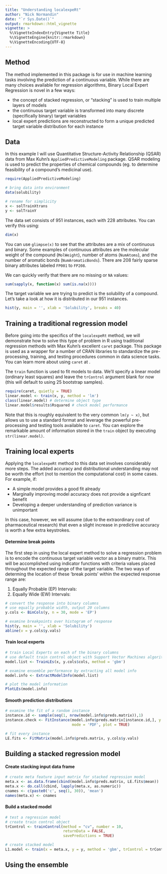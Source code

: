 ```yaml
---
title: "Understanding localexpeRt"
author: "Nick Normandin"
date: "`r Sys.Date()`"
output: rmarkdown::html_vignette
vignette: >
  %\VignetteIndexEntry{Vignette Title}
  %\VignetteEngine{knitr::rmarkdown}
  %\VignetteEncoding{UTF-8}
---
```


## Method

The method implemented in this package is for use in machine learning tasks involving the prediction of a continuous variable. While there are many choices available for regression algorithms, Binary Local Expert Regression is novel in a few ways:

* the concept of stacked regression, or "stacking" is used to train multiple layers of models
* the continuous target variable is transformed into many discrete (specifically binary) target variables
* local expert predictions are reconstructed to form a unique predicted target variable distribution for each instance

## Data

In this example I will use Quantitative Structure-Activity Relationship (QSAR) data from Max Kuhn's `AppliedPredictiveModeling` package. QSAR modeling is used to predict the properties of chemical compounds (eg. to determine feasibility of a compound's medicinal use).

```r
require(AppliedPredictiveModeling)

# bring data into environment
data(solubility)

# rename for simplicity
x <- solTrainXtrans
y <- solTrainY
```

The data set consists of 951 instances, each with 228 attributes. You can verify this using:

```r
dim(x)
```

You can use `glimpse(x)` to see that the attributes are a mix of continuous and binary. Some examples of continuous attributes are the molecular weight of the compound (`MolWeight`), number of atoms (`NumAtoms`), and the number of aromatic bonds (`NumAromaticBonds`). There are 208 fairly sparse binary attributes labeled `FP001` to `FP208`.

We can quickly verify that there are no missing or `NA` values:

```r
sum(sapply(x, function(x) sum(is.na(x))))
```

The target variable we are trying to predict is the solubility of a compound. Let's take a look at how it is distributed in our 951 instances.

```r
hist(y, main = '', xlab = 'Solubility', breaks = 40)
```

## Training a traditional regression model

Before going into the specifics of the `localexpeRt` method, we will demonstrate how to solve this type of problem in R using traditional regression methods with Max Kuhn's excellent `caret` package. This package is used as a wrapper for a number of CRAN libraries to standardize the pre-processing, training, and testing procedures common in data science tasks. You can learn more about using `caret` at \url{topepo.github.io/caret/}.

The `train` function is used to fit models to data. We'll specify a linear model (ordinary least squares) and leave the `trControl` argument blank for now (this will default to using 25 bootstrap samples).

```r
require(caret, quietly = TRUE)
linear.model <- train(x, y, method = 'lm')
class(linear.model) # determine object type
linear.model$results$Rsquared # check model performance
```

Note that this is roughly equivalent to the very common `lm(y ~ x)`, but allows us to use a standard format and leverage the powerful pre-processing and testing tools available to `caret`. You can explore the remarkable amount of information stored in the `train` object by executing `str(linear.model)`.


## Training local experts

Applying the `localexpeRt` method to this data set involves considerably more steps. The added accuracy and distributional understanding may not be worth the effort (not to mention the computational cost) in some cases. For example, if:

  * A simple model provides a good fit already
  * Marginally improving model accuracy does not provide a signficant benefit
  * Developing a deeper understanding of prediction variance is unimportant

In this case, however, we will assume (due to the extraordinary cost of pharmaceutical research) that even a slight increase in predictive accuracy is worth a few extra keystrokes.

#### Determine break points

The first step in using the local expert method to solve a regression problem is to encode the continuous target variable vector as a binary matrix. This will be accomplished using indicator functions with criteria values placed throughout the expected range of the target variable. The two ways of determing the location of these 'break points' within the expected response range are:

  1. Equally Probable (EP) Intervals:  
  2. Equally Wide (EW) Intervals: 


```r
# convert the response into binary columns
# use equally probable width, output 20 columns
y.cols <- BinCols(y, n = 30, mode = 'EP')
```

```r
# examine breakpoints over histogram of response
hist(y, main = '', xlab = 'Solubility')
abline(v = y.cols$y.vals)
```


#### Train local experts

```r
# train Local Experts on each of the binary columns
# use default train control object with Support Vector Machines algorithm and linear kernel
model.list <- TrainLEs(x, y.cols$cols, method = 'gbm')

# examine ensemble performance by extracting all model info
model.info <- ExtractModelInfo(model.list)

# plot the model information
PlotLEs(model.info)

```

#### Smooth prediction distributions

```r
# examine the fit of a random instance
instance.id <- sample(seq(1, nrow(model.info$preds.matrix)),1)
instance.check <- FitInstance(model.info$preds.matrix[instance.id,], y.values = y.cols$y.vals,
                              mode = 'PDF', plot = TRUE)

# fit every instance
LE.fits <- FitMatrix(model.info$preds.matrix, y.cols$y.vals)
```



## Building a stacked regression model

#### Create stacking input data frame

```r
# create meta feature input matrix for stacked regression model
meta.x <- as.data.frame(cbind(model.info$preds.matrix, LE.fits$mean))
meta.x <- do.call(cbind, lapply(meta.x, as.numeric))
cnames <- c(paste0('c', seq(1, 30)), 'mean')
names(meta.x) <- cnames
```

#### Build a stacked model

```r
# test a regression model
# create train control object
trControl <- trainControl(method = "cv", number = 10,
                          returnData = FALSE,
                          savePredictions = TRUE)

# create stacked model
L1.model <- train(x = meta.x, y = y, method = 'gbm', trControl = trControl)
```


## Using the ensemble

























